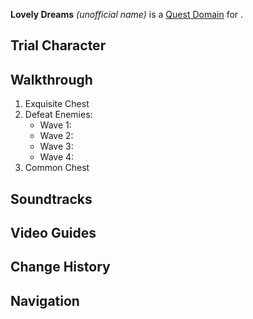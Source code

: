 {{Domain Infobox
|title        = Lovely Dreams
|image        = <!-- no domain image -->
|type         = Quest
|description  = 
|quest        = Lovely Dreams
|quest_type   = Story
|subarea      = Mt. Aocang
|area         = Minlin
|region       = Liyue
|requiredAR   = 
|recLevel     = 
|recElements  = 
|trial        = Xianyun
}}
'''Lovely Dreams''' ''(unofficial name)'' is a [[Quest Domain]] for {{Quest|Lovely Dreams}}.

==Trial Character==
{{Transclude|Lovely Dreams|Trial Character}}

==Walkthrough==
# Exquisite Chest
# Defeat Enemies:
#* Wave 1:{{Enemy List|Hilichurl*2;Hydro Slime*1}}
#* Wave 2:{{Enemy List|Hilichurl*2;Electro Slime*1}}
#* Wave 3:{{Enemy List|Hilichurl*2;Electro Slime*1;Hydro Slime*1}}
#* Wave 4:{{Enemy List|Hilichurl*1;Electro Slime*1;Hydro Slime*1;Blazing Axe Mitachurl*1}}
# Common Chest

==Soundtracks==
{{Soundtracks by Category Table|type=domain}}
<!--
==Gallery==
<gallery>
</gallery>
-->

==Video Guides==
{{EVT
|video1   = https://youtu.be/uGsGyrsENJ8
|caption1 = Lovely Dreams Guide (2 Chests)
}}

==Change History==
{{Change History|4.4}}

==Navigation==
{{Domain Navbox|temporary}}